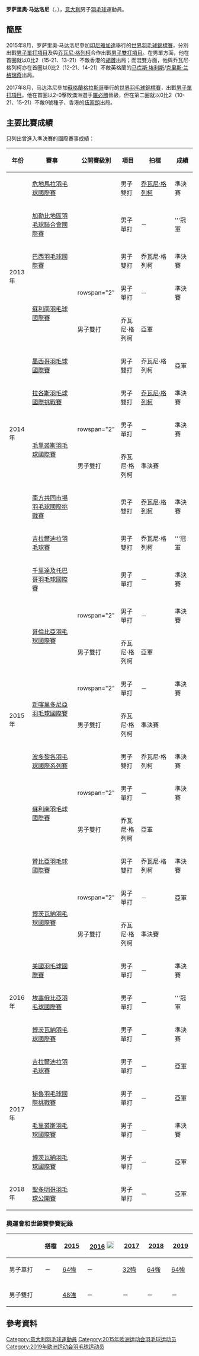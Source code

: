 {{noteTA|G1=Badminton}}
{{Infobox 羽球選手
| playername              = 罗萨里奥·马达洛尼<br />{{lang|it|Rosario Maddaloni}}
| image                   = 
| size                    = 
| caption                 = 
| birth_name              = 
| date_of_birth           = {{birth_date_and_age|1988|8|2}}<ref name="15Baku">{{cite web|title=Athletes - Italy ITA - Rosario Maddaloni|url=http://www.baku2015.com/athletes/athlete=maddaloni-rosario-1013537/index.html?intcmp=athletes-hub|publisher=Baku 2015 European Games official website|access-date=2015-06-18|archive-url=https://web.archive.org/web/20150618115924/http://www.baku2015.com/athletes/athlete=maddaloni-rosario-1013537/index.html?intcmp=athletes-hub|archive-date=2015-06-18|dead-url=yes}}{{en}}</ref>
| place_of_birth          = {{ITA}}[[托雷德爾格雷科|托雷德爾格雷科]]<ref name="15Baku"/>
| residence               = {{ITA}}[[米蘭|米蘭]]
| height                  = {{height|m=1.75}}<ref name="15Baku"/>
| weight                  = {{weight|kg=63}}<ref name="15Baku"/>
| handedness              = 右手
| country                 = {{ITA}}
| years_intldebut         =
| years_started           = 2004年
| coach                   = [[Arturo_Ruiz|Arturo Ruiz]]<ref name="15Baku"/>
| event                   = 男子單打、男子雙打、混合雙打
| highest_ranking         = 第61位（男雙-[[乔瓦尼·格列柯|格列柯]]）
| date_of_highest_ranking = 2014年7月3日<ref name="ranking">[http://bwfcontent.tournamentsoftware.com/ranking/player.aspx?id=7947&player=108185 BWF World Ranking - Ranking of Rosario Maddaloni (54314)]{{en}}</ref>
| current_ranking         = 第114位（男單）<br/>第74位（男雙-[[乔瓦尼·格列柯|格列柯]]）<br/>第1480位（混雙-[[Karin_Maran|Maran]]）
| date_of_current_ranking = 2014年11月27日<ref>[http://bwfcontent.tournamentsoftware.com/ranking/category.aspx?id=7947&category=472 BWF World Ranking - BWF世界排名榜 (11/27/2014) - Men's singles]{{en}}</ref><ref>[http://bwfcontent.tournamentsoftware.com/ranking/category.aspx?id=7947&category=474 BWF World Ranking - BWF世界排名榜 (11/27/2014) - Men's doubles]{{en}}</ref><ref>[http://bwfcontent.tournamentsoftware.com/ranking/category.aspx?id=7947&category=476 BWF World Ranking - BWF世界排名榜 (11/27/2014) - Mixed doubles]{{en}}</ref>
| played                  = 99勝–96負（男單）<br/>58勝–69負（男雙）<br/>1勝–4負（混雙）
| titles                  = 
| bwf_profile             = 69442DDA-6432-4391-88C4-F1763AA24DFD
| bwf_id                  = 15286
| updated                 = 2014年12月1日
}}
{{MedalTableTop}}
{{MedalSport | 男子[[羽毛球|羽毛球]]}}
{{MedalCountry | {{ITA}}}}
{{MedalBottom}}
'''罗萨里奥·马达洛尼'''（{{lang-it|'''Rosario Maddaloni'''}}，{{bd|1988年|8月2日}}），[[意大利|意大利]]男子[[羽毛球|羽毛球]]運動員。

==簡歷==
2015年8月，罗萨里奥·马达洛尼參加[[印尼|印尼]][[雅加達|雅加達]]舉行的[[2015年世界羽毛球錦標賽|世界羽毛球錦標賽]]，分別出戰[[2015年世界羽毛球錦標賽男子單打項目|男子單打項目]]及與[[乔瓦尼·格列柯|乔瓦尼·格列柯]]合作出戰[[2015年世界羽毛球錦標賽男子雙打項目|男子雙打項目]]。在男單方面，他在首圈就以0比2（15-21、13-21）不敵香港的[[胡贇|胡贇]]出局；而混雙方面，他與乔瓦尼·格列柯亦在首圈以0比2（12-21、14-21）不敵英格蘭的[[马库斯·埃利斯|马库斯·埃利斯]]/[[克里斯·兰格瑞奇|克里斯·兰格瑞奇]]出局。

2017年8月，马达洛尼參加[[蘇格蘭|蘇格蘭]][[格拉斯哥|格拉斯哥]]舉行的[[2017年世界羽毛球錦標賽|世界羽毛球錦標賽]]，出戰[[2017年世界羽毛球錦標賽男子單打項目|男子單打項目]]。他在首圈以2-0擊敗澳洲選手[[羅必勝|羅必勝]]晉級，但在第二圈就以0比2（10-21、15-21）不敵9號種子、香港的[[伍家朗|伍家朗]]出局。

==主要比賽成績==
只列出曾進入準決賽的國際賽事成績：
{| class=wikitable style="text-align:center; font-size:small;" 
!width="50"|年份
!width="190"|賽事
!width="80"|公開賽級別
!width="60"|項目
!width="130"|拍檔
!width="50"|成績
|-
!rowspan="6"|2013年
|[[2013年危地馬拉羽毛球國際賽|危地馬拉羽毛球國際賽]]
|{{BWFIS}}
|男子雙打
|[[乔瓦尼·格列柯|乔瓦尼·格列柯]]
|bgcolor="#b8860b"|準決賽
|-
|[[2013年加勒比地區羽毛球聯合會國際賽|加勒比地區羽毛球聯合會國際賽]]
|{{BWFFS}}
|男子單打
|－
|bgcolor="gold"|'''冠軍
|-
|[[2013年巴西羽毛球國際賽|巴西羽毛球國際賽]]
|{{BWFIC}}
|男子雙打
|乔瓦尼·格列柯
|bgcolor="#b8860b"|準決賽
|-
|rowspan="2"|[[2013年蘇利南羽毛球國際賽|蘇利南羽毛球國際賽]]
|rowspan="2" {{BWFIS}}
|男子單打
|－
|bgcolor="#b8860b"|準決賽
|-
|男子雙打
|乔瓦尼·格列柯
|bgcolor="silver"|亞軍
|-
|[[2013年墨西哥羽毛球國際賽|墨西哥羽毛球國際賽]]
|{{BWFIS}}
|男子雙打
|乔瓦尼·格列柯
|bgcolor="silver"|亞軍
|-
!rowspan="3"|2014年
|[[2014年拉各斯羽毛球國際挑戰賽|拉各斯羽毛球國際挑戰賽]]
|{{BWFIC}}
|男子雙打
|[[乔瓦尼·格列柯|乔瓦尼·格列柯]]
|bgcolor="#b8860b"|準決賽
|-
|rowspan="2"|[[2014年毛里裘斯羽毛球國際賽|毛里裘斯羽毛球國際賽]]
|rowspan="2" {{BWFIS}}
|男子單打
|－
|bgcolor="#b8860b"|準決賽
|-
|男子雙打
|乔瓦尼·格列柯
|bgcolor="#b8860b"|準決賽
|-
!rowspan="13"|2015年
|[[2015年南方共同市場羽毛球國際挑戰賽|南方共同市場羽毛球國際挑戰賽]]
|{{BWFIC}}
|男子雙打
|[[乔瓦尼·格列柯|乔瓦尼·格列柯]]
|bgcolor="#b8860b"|準決賽
|-
|[[2015年吉拉爾迪拉羽毛球賽|吉拉爾迪拉羽毛球賽]]
|{{BWFIS}}
|男子雙打
|乔瓦尼·格列柯
|bgcolor="gold"|'''冠軍
|-
|[[2015年千里達及托巴哥羽毛球國際賽|千里達及托巴哥羽毛球國際賽]]
|{{BWFIS}}
|男子單打
|－
|bgcolor="#b8860b"|準決賽
|-
|rowspan="2"|[[2015年哥倫比亞羽毛球國際賽|哥倫比亞羽毛球國際賽]]
|rowspan="2" {{BWFIS}}
|男子單打
|－
|bgcolor="#b8860b"|準決賽
|-
|男子雙打
|乔瓦尼·格列柯
|bgcolor="silver"|亞軍
|-
|rowspan="2"|[[2015年新喀里多尼亞羽毛球國際賽|新喀里多尼亞羽毛球國際賽]]
|rowspan="2" {{BWFIS}}
|男子單打
|－
|bgcolor="#b8860b"|準決賽
|-
|男子雙打
|乔瓦尼·格列柯
|bgcolor="#b8860b"|準決賽
|-
|[[2015年波多黎各羽毛球國際系列賽|波多黎各羽毛球國際系列賽]]
|{{BWFIS}}
|男子雙打
|乔瓦尼·格列柯
|bgcolor="#b8860b"|準決賽
|-
|rowspan="2"|[[2015年蘇利南羽毛球國際賽|蘇利南羽毛球國際賽]]
|rowspan="2" {{BWFIS}}
|男子單打
|－
|bgcolor="#b8860b"|準決賽
|-
|男子雙打
|乔瓦尼·格列柯
|bgcolor="silver"|亞軍
|-
|[[2015年贊比亞羽毛球國際賽|贊比亞羽毛球國際賽]]
|{{BWFIS}}
|男子雙打
|乔瓦尼·格列柯
|bgcolor="#b8860b"|準決賽
|-
|rowspan="2"|[[2015年博茨瓦納羽毛球國際賽|博茨瓦納羽毛球國際賽]]
|rowspan="2" {{BWFIS}}
|男子單打
|－
|bgcolor="silver"|亞軍
|-
|男子雙打
|乔瓦尼·格列柯
|bgcolor="#b8860b"|準決賽
|-
!rowspan="3"|2016年
|[[2016年美國羽毛球國際賽|美國羽毛球國際賽]]
|{{BWFIS}}
|男子單打
|－
|bgcolor="#b8860b"|準決賽
|-
|[[2016年埃塞俄比亞羽毛球國際賽|埃塞俄比亞羽毛球國際賽]]
|{{BWFIS}}
|男子單打
|－
|bgcolor="gold"|'''冠軍
|-
|[[2016年博茨瓦納羽毛球國際賽|博茨瓦納羽毛球國際賽]]
|{{BWFIS}}
|男子單打
|－
|bgcolor="#b8860b"|準決賽
|-
!rowspan="4"|2017年
|[[2017年吉拉爾迪拉羽毛球賽|吉拉爾迪拉羽毛球賽]]
|{{BWFIS}}
|男子單打
|－
|bgcolor="silver"|亞軍
|-
|[[2017年秘魯羽毛球國際挑戰賽|秘魯羽毛球國際挑戰賽]]
|{{BWFIC}}
|男子單打
|－
|bgcolor="silver"|亞軍
|-
|[[2017年毛里裘斯羽毛球國際賽|毛里裘斯羽毛球國際賽]]
|{{BWFIS}}
|男子單打
|－
|bgcolor="#b8860b"|準決賽
|-
|[[2017年博茨瓦納羽毛球國際賽|博茨瓦納羽毛球國際賽]]
|{{BWFIS}}
|男子單打
|－
|bgcolor="silver"|亞軍
|-
!rowspan="1"|2018年
|[[2018年聖多明哥羽毛球公開賽|聖多明哥羽毛球公開賽]]
|{{BWFIS}}
|男子單打
|－
|bgcolor="silver"|亞軍
|}
{{BWF賽事級別索引}}

===奧運會和世錦賽參賽紀錄===
{| class=wikitable style="text-align:center; font-size:small;" 
!
!搭檔
!width="50"|[[2015年世界羽毛球錦標賽|2015]]
!width="80"|[[2016年夏季奧林匹克運動會羽毛球比賽|2016]] [[File:Olympic_rings_without_rims.svg|20px]]
!width="50"|[[2017年世界羽毛球錦標賽|2017]]
!width="50"|[[2018年世界羽毛球錦標賽|2018]]
!width="50"|[[2018年世界羽毛球錦標賽|2019]]
|-
!width="80"|男子單打
|－
|[[2015年世界羽毛球錦標賽男子單打項目|64強]]
|－
|[[2017年世界羽毛球錦標賽男子單打項目|32強]]
|[[2018年世界羽毛球錦標賽男子單打項目|64強]]

|[[2019年世界羽毛球錦標賽男子單打項目|64強]]
|-
|
|-
!width="80"|男子雙打
|align="left"|{{nowrap|[[乔瓦尼·格列柯|乔瓦尼·格列柯]]}}
|[[2015年世界羽毛球錦標賽男子雙打項目|48強]]
|－
|－
|－
|－
|}

== 參考資料 ==
{{Reflist}}

{{DEFAULTSORT:Maddaloni, Rosario}}
[[Category:意大利羽毛球運動員|Category:意大利羽毛球運動員]]
[[Category:2015年欧洲运动会羽毛球运动员|Category:2015年欧洲运动会羽毛球运动员]]
[[Category:2019年欧洲运动会羽毛球运动员|Category:2019年欧洲运动会羽毛球运动员]]